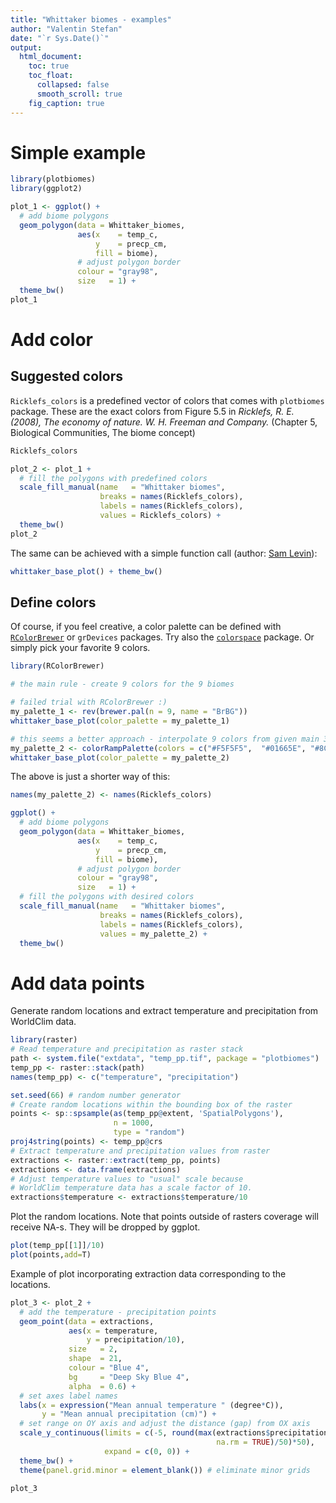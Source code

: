 ```yaml
---
title: "Whittaker biomes - examples"
author: "Valentin Stefan"
date: "`r Sys.Date()`"
output:
  html_document:
    toc: true
    toc_float:
      collapsed: false
      smooth_scroll: true
    fig_caption: true
---
```


# Simple example

```r

library(plotbiomes)
library(ggplot2)

plot_1 <- ggplot() +
  # add biome polygons
  geom_polygon(data = Whittaker_biomes,
               aes(x    = temp_c,
                   y    = precp_cm,
                   fill = biome),
               # adjust polygon border
               colour = "gray98",
               size   = 1) +
  theme_bw()
plot_1
```

# Add color

## Suggested colors

`Ricklefs_colors` is a predefined vector of colors that comes with `plotbiomes` package. These are  the exact colors from Figure 5.5 in *Ricklefs, R. E. (2008), The economy of nature. W. H. Freeman and Company.* (Chapter 5, Biological Communities, The biome concept)
``` r
Ricklefs_colors
```

```r

plot_2 <- plot_1 +
  # fill the polygons with predefined colors
  scale_fill_manual(name   = "Whittaker biomes",
                    breaks = names(Ricklefs_colors),
                    labels = names(Ricklefs_colors),
                    values = Ricklefs_colors) +
  theme_bw()
plot_2
```

The same can be achieved with a simple function call (author: [Sam Levin](https://github.com/levisc8)):
```r
whittaker_base_plot() + theme_bw()
```

## Define colors

Of course, if you feel creative, a color palette can be defined with [`RColorBrewer`](https://cran.r-project.org/web/packages/RColorBrewer/index.html) or `grDevices` packages. Try also the [`colorspace`](https://cran.r-project.org/web/packages/colorspace/index.html) package. Or simply pick your favorite 9 colors.

```r

library(RColorBrewer)

# the main rule - create 9 colors for the 9 biomes

# failed trial with RColorBrewer :)
my_palette_1 <- rev(brewer.pal(n = 9, name = "BrBG"))
whittaker_base_plot(color_palette = my_palette_1)

# this seems a better approach - interpolate 9 colors from given main 3  
my_palette_2 <- colorRampPalette(colors = c("#F5F5F5",  "#01665E", "#8C510A"))(9)
whittaker_base_plot(color_palette = my_palette_2)
```

The above is just a shorter way of this:
```r

names(my_palette_2) <- names(Ricklefs_colors)

ggplot() +
  # add biome polygons
  geom_polygon(data = Whittaker_biomes,
               aes(x    = temp_c,
                   y    = precp_cm,
                   fill = biome),
               # adjust polygon border
               colour = "gray98",
               size   = 1) +
  # fill the polygons with desired colors
  scale_fill_manual(name   = "Whittaker biomes",
                    breaks = names(Ricklefs_colors),
                    labels = names(Ricklefs_colors),
                    values = my_palette_2) +
  theme_bw()
```

# Add data points

Generate random locations and extract temperature and precipitation from WorldClim data.
```r
library(raster)
# Read temperature and precipitation as raster stack
path <- system.file("extdata", "temp_pp.tif", package = "plotbiomes")
temp_pp <- raster::stack(path)
names(temp_pp) <- c("temperature", "precipitation")

set.seed(66) # random number generator
# Create random locations within the bounding box of the raster
points <- sp::spsample(as(temp_pp@extent, 'SpatialPolygons'), 
                       n = 1000, 
                       type = "random")
proj4string(points) <- temp_pp@crs
# Extract temperature and precipitation values from raster
extractions <- raster::extract(temp_pp, points)
extractions <- data.frame(extractions)
# Adjust temperature values to "usual" scale because
# WorldClim temperature data has a scale factor of 10.
extractions$temperature <- extractions$temperature/10
```

Plot the random locations. Note that points outside of rasters coverage will receive NA-s. They will be dropped by ggplot.
```r
plot(temp_pp[[1]]/10)
plot(points,add=T)
```

Example of plot incorporating extraction data corresponding to the locations.
```r
plot_3 <- plot_2 +
  # add the temperature - precipitation points
  geom_point(data = extractions, 
             aes(x = temperature, 
                 y = precipitation/10), 
             size   = 2,
             shape  = 21,
             colour = "Blue 4", 
             bg     = "Deep Sky Blue 4",
             alpha  = 0.6) +
  # set axes label names
  labs(x = expression("Mean annual temperature " (degree*C)),
       y = "Mean annual precipitation (cm)") +
  # set range on OY axis and adjust the distance (gap) from OX axis
  scale_y_continuous(limits = c(-5, round(max(extractions$precipitation/10, 
                                              na.rm = TRUE)/50)*50), 
                     expand = c(0, 0)) +
  theme_bw() +
  theme(panel.grid.minor = element_blank()) # eliminate minor grids

plot_3
```
